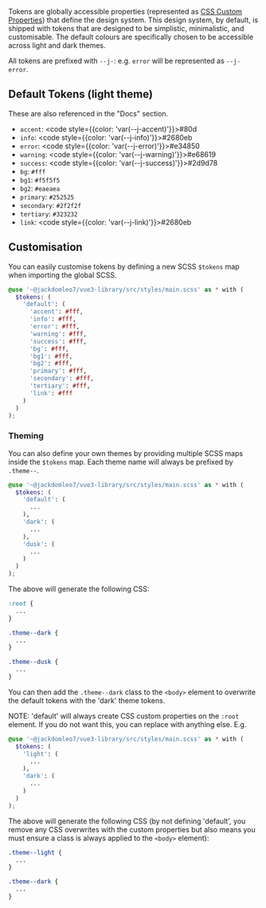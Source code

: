 
<Meta title="Setup/Tokens" />

<Title>Tokens</Title>

Tokens are globally accessible properties (represented as [CSS Custom Properties](https://developer.mozilla.org/en-US/docs/Web/CSS/Using_CSS_custom_properties)) that define the design system. This design system, by default, is shipped with tokens that are designed to be simplistic, minimalistic, and customisable. The default colours are specifically chosen to be accessible across light and dark themes.

All tokens are prefixed with `--j-`: e.g. `error` will be represented as `--j-error`.

## Default Tokens (light theme)

These are also referenced in the "Docs" section.

- `accent`: <code style={{color: 'var(--j-accent)'}}>#80d</code>
- `info`: <code style={{color: 'var(--j-info)'}}>#2680eb</code>
- `error`: <code style={{color: 'var(--j-error)'}}>#e34850</code>
- `warning`: <code style={{color: 'var(--j-warning)'}}>#e68619</code>
- `success`: <code style={{color: 'var(--j-success)'}}>#2d9d78</code>
- `bg`: `#fff`
- `bg1`: `#f5f5f5`
- `bg2`: `#eaeaea`
- `primary`: `#252525`
- `secondary`: `#2f2f2f`
- `tertiary`: `#323232`
- `link`: <code style={{color: 'var(--j-link)'}}>#2680eb</code>

## Customisation

You can easily customise tokens by defining a new SCSS `$tokens` map when importing the global SCSS.

```scss
@use '~@jackdomleo7/vue3-library/src/styles/main.scss' as * with (
  $tokens: (
    'default': (
      'accent': #fff,
      'info': #fff,
      'error': #fff,
      'warning': #fff,
      'success': #fff,
      'bg': #fff,
      'bg1': #fff,
      'bg2': #fff,
      'primary': #fff,
      'secondary': #fff,
      'tertiary': #fff,
      'link': #fff
    )
  )
);
```

### Theming

You can also define your own themes by providing multiple SCSS maps inside the `$tokens` map. Each theme name will always be prefixed by `.theme--`.

```scss
@use '~@jackdomleo7/vue3-library/src/styles/main.scss' as * with (
  $tokens: (
    'default': (
      ...
    ),
    'dark': (
      ...
    ),
    'dusk': (
      ...
    )
  )
);
```

The above will generate the following CSS:

```css
:root {
  ...
}

.theme--dark {
  ...
}

.theme--dusk {
  ...
}
```

You can then add the `.theme--dark` class to the `<body>` element to overwrite the default tokens with the 'dark' theme tokens.

NOTE: 'default' will always create CSS custom properties on the `:root` element. If you do not want this, you can replace with anything else. E.g.

```scss
@use '~@jackdomleo7/vue3-library/src/styles/main.scss' as * with (
  $tokens: (
    'light': (
      ...
    ),
    'dark': (
      ...
    )
  )
);
```

The above will generate the following CSS (by not defining 'default', you remove any CSS overwrites with the custom properties but also means you must ensure a class is always applied to the `<body>` element):

```css
.theme--light {
  ...
}

.theme--dark {
  ...
}
```
